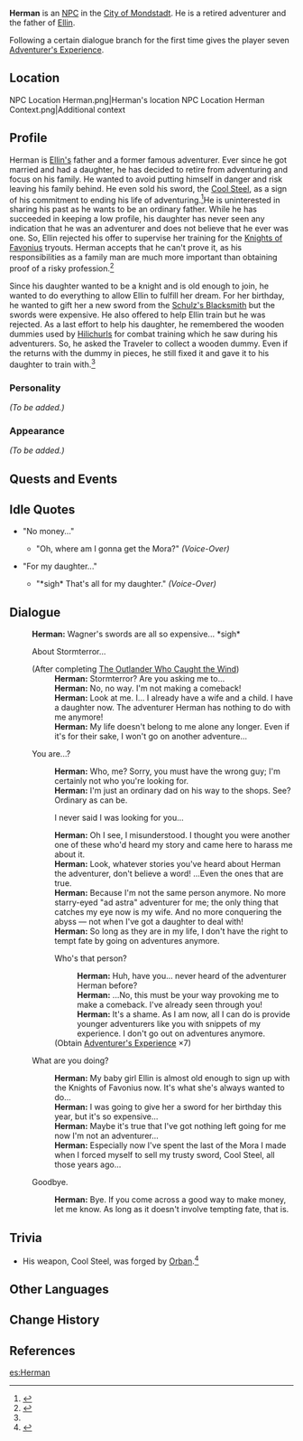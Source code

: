 {{Meta
<!-- REMOVE THIS TEMPLATE AFTER ADDING MISSING INFO -->
|missing_NPC_profile  = yes
}}
{{Character Infobox
|image            = NPC Herman.png
|type             = NPC
|region           = Mondstadt
|child            = Ellin
|dialoguereward   = {{Card|Adventurer's Experience|7}}
}}
'''Herman''' is an [[NPC]] in the [[City of Mondstadt]]. He is a retired adventurer and the father of [[Ellin]].

Following a certain dialogue branch for the first time gives the player seven [[Adventurer's Experience]].

==Location==
<gallery hideaddbutton="true" captionalign="center">
NPC Location Herman.png|Herman's location
NPC Location Herman Context.png|Additional context
</gallery>

==Profile==
Herman is [[Ellin|Ellin's]] father and a former famous adventurer. Ever since he got married and had a daughter, he has decided to retire from adventuring and focus on his family. He wanted to avoid putting himself in danger and risk leaving his family behind. He even sold his sword, the [[Cool Steel]], as a sign of his commitment to ending his life of adventuring.<ref>{{Ref/Weapon|Cool Steel}}</ref>He is uninterested in sharing his past as he wants to be an ordinary father. While he has succeeded in keeping a low profile, his daughter has never seen any indication that he was an adventurer and does not believe that he ever was one. So, Ellin rejected his offer to supervise her training for the [[Knights of Favonius]] tryouts. Herman accepts that he can't prove it, as his responsibilities as a family man are much more important than obtaining proof of a risky profession.<ref name="The Limitations of an Adventurer">{{Ref/Quest|The Limitations of an Adventurer}}</ref>

Since his daughter wanted to be a knight and is old enough to join, he wanted to do everything to allow Ellin to fulfill her dream. For her birthday, he wanted to gift her a new sword from the [[Schulz's Blacksmith]] but the swords were expensive. He also offered to help Ellin train but he was rejected. As a last effort to help his daughter, he remembered the wooden dummies used by [[Hilichurls]] for combat training which he saw during his adventurers. So, he asked the Traveler to collect a wooden dummy. Even if the returns with the dummy in pieces, he still fixed it and gave it to his daughter to train with.<ref name="The Limitations of an Adventurer" />

===Personality===
''(To be added.)''

===Appearance===
''(To be added.)''

==Quests and Events==
{{Quest Appearances}}

==Idle Quotes==
*"No money..."
**{{A|VO Herman 01.ogg}} "Oh, where am I gonna get the Mora?" ''(Voice-Over)''
* "For my daughter..."
**{{A|VO Herman 02.ogg}} "*sigh* That's all for my daughter." ''(Voice-Over)''

== Dialogue==
{{Dialogue start}}
:'''Herman:''' Wagner's swords are all so expensive... *sigh*
:{{DIcon}} About Stormterror...
:;(After completing [[The Outlander Who Caught the Wind]])
::'''Herman:''' Stormterror? Are you asking me to...
::'''Herman:''' No, no way. I'm not making a comeback!
::'''Herman:''' Look at me. I... I already have a wife and a child. I have a daughter now. The adventurer Herman has nothing to do with me anymore!
::'''Herman:''' My life doesn't belong to me alone any longer. Even if it's for their sake, I won't go on another adventure...
:{{DIcon}} You are...?
::'''Herman:''' Who, me? Sorry, you must have the wrong guy; I'm certainly not who you're looking for.
::'''Herman:''' I'm just an ordinary dad on his way to the shops. See? Ordinary as can be.
::{{DIcon}} I never said I was looking for you...
::'''Herman:''' Oh I see, I misunderstood. I thought you were another one of these who'd heard my story and came here to harass me about it.
::'''Herman:''' Look, whatever stories you've heard about Herman the adventurer, don't believe a word! ...Even the ones that are true.
::'''Herman:''' Because I'm not the same person anymore. No more starry-eyed "ad astra" adventurer for me; the only thing that catches my eye now is my wife. And no more conquering the abyss &mdash; not when I've got a daughter to deal with!
::'''Herman:''' So long as they are in my life, I don't have the right to tempt fate by going on adventures anymore.
::{{DIcon|Reward}} Who's that person?
:::'''Herman:''' Huh, have you... never heard of the adventurer Herman before?
:::'''Herman:''' ...No, this must be your way provoking me to make a comeback. I've already seen through you!
:::'''Herman:''' It's a shame. As I am now, all I can do is provide younger adventurers like you with snippets of my experience. I don't go out on adventures anymore.
::;(Obtain [[Adventurer's Experience]] ×7)
:{{DIcon}} What are you doing?
::'''Herman:''' My baby girl Ellin is almost old enough to sign up with the Knights of Favonius now. It's what she's always wanted to do...
::'''Herman:''' I was going to give her a sword for her birthday this year, but it's so expensive...
::'''Herman:''' Maybe it's true that I've got nothing left going for me now I'm not an adventurer...
::'''Herman:''' Especially now I've spent the last of the Mora I made when I forced myself to sell my trusty sword, Cool Steel, all those years ago...
:{{DIcon}} Goodbye.
::'''Herman:''' Bye. If you come across a good way to make money, let me know. As long as it doesn't involve tempting fate, that is.
{{Dialogue end}}

==Trivia==
*His weapon, Cool Steel, was forged by [[Orban]].<ref>{{Ref/NPC|Orban}}</ref>

==Other Languages==
{{Other Languages
|default_hidden = 1
|en      = Herman
|zhs     = 赫尔曼
|zhs_rm  = Hè'ěrmàn
|zht     = 赫爾曼
|zht_rm  = Hè'ěrmàn
|ja      = ヘルマン
|ja_rm   = Heruman
|ko      = 허먼
|ko_rm   = 
|es      = Herman
|fr      = Herman
|ru      = Герман
|th      = Herman
|vi      = Herman
|de      = Herman
|id      = Herman
|pt      = Herman
}}

==Change History==
{{Change History|1.0}}

==References==
{{Reflist}}

[[es:Herman]]
